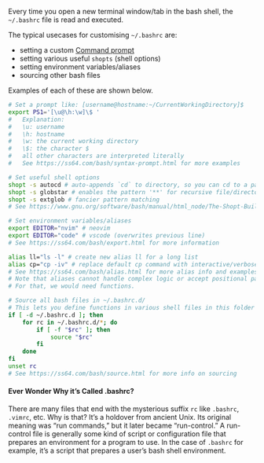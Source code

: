 Every time you open a new terminal window/tab in the bash shell, the `~/.bashrc` file is
read and executed.

The typical usecases for customising `~/.bashrc` are:

- setting a custom [Command prompt](https://ss64.com/bash/syntax-prompt.html)
- setting various useful `shopts` (shell options)
- setting environment variables/aliases
- sourcing other bash files

Examples of each of these are shown below.

```bash {filename=~/.bashrc}
# Set a prompt like: [username@hostname:~/CurrentWorkingDirectory]$
export PS1='[\u@\h:\w]\$ '
#   Explanation:
#   \u: username
#   \h: hostname
#   \w: the current working directory
#   \$: the character $
#   all other characters are interpreted literally
#   See https://ss64.com/bash/syntax-prompt.html for more examples

# Set useful shell options
shopt -s autocd # auto-appends `cd` to directory, so you can cd to a path without writing `cd`
shopt -s globstar # enables the pattern '**' for recursive file/directory wildcard matching
shopt -s extglob # fancier pattern matching
# See https://www.gnu.org/software/bash/manual/html_node/The-Shopt-Builtin.html for more options

# Set environment variables/aliases
export EDITOR="nvim" # neovim
export EDITOR="code" # vscode (overwrites previous line)
# See https://ss64.com/bash/export.html for more information

alias ll="ls -l" # create new alias ll for a long list
alias cp="cp -iv" # replace default cp command with interactive/verbose cp
# See https://ss64.com/bash/alias.html for more alias info and examples
# Note that aliases cannot handle complex logic or accept positional parameters
# For that, we would need functions.

# Source all bash files in ~/.bashrc.d/
# This lets you define functions in various shell files in this folder and source them at startup.
if [ -d ~/.bashrc.d ]; then
	for rc in ~/.bashrc.d/*; do
		if [ -f "$rc" ]; then
			source "$rc"
		fi
	done
fi
unset rc
# See https://ss64.com/bash/source.html for more info on sourcing
```

#### Ever Wonder Why it’s Called .bashrc?

There are many files that end with the mysterious suffix `rc` like `.bashrc`, `.vimrc`, etc. 
Why is that? It’s a holdover from ancient Unix. Its original meaning was "run commands," but it later became
"run-control." A run-control file is generally some kind of script or configuration file
that prepares an environment for a program to use. In the case of `.bashrc` for example,
it’s a script that prepares a user’s bash shell environment.

